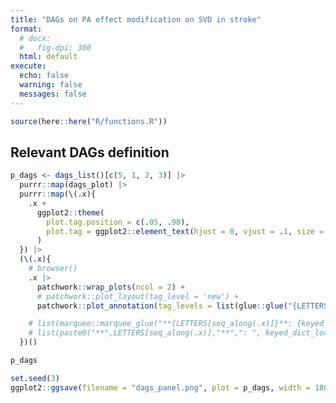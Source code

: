 ```yaml
---
title: "DAGs on PA effect modification on SVD in stroke"
format: 
  # docx:
  #   fig-dpi: 300
  html: default
execute: 
  echo: false
  warning: false
  messages: false
---
```


```r
source(here::here("R/functions.R"))
```


## Relevant DAGs definition

```r
p_dags <- dags_list()[c(5, 1, 2, 3)] |>
  purrr::map(dags_plot) |>
  purrr::map(\(.x){
    .x +
      ggplot2::theme(
        plot.tag.position = c(.05, .98),
        plot.tag = ggplot2::element_text(hjust = 0, vjust = .1, size = 14)
      )
  }) |>
  (\(.x){
    # browser()
    .x |>
      patchwork::wrap_plots(ncol = 2) +
      # patchwork::plot_layout(tag_level = 'new') +
      patchwork::plot_annotation(tag_levels = list(glue::glue("{LETTERS[seq_along(.x)]}: {keyed_dict_lookup(names(.x),dags_names())}")))

    # list(marquee::marquee_glue("**{LETTERS[seq_along(.x)]}**: {keyed_dict_lookup(names(.x),dags_names())}"))
    # list(paste0("**",LETTERS[seq_along(.x)],"**",": ", keyed_dict_lookup(names(.x),dags_names())))
  })()

p_dags

set.seed(3)
ggplot2::ggsave(filename = "dags_panel.png", plot = p_dags, width = 180, height = 120, units = "mm", dpi = 600)
```

